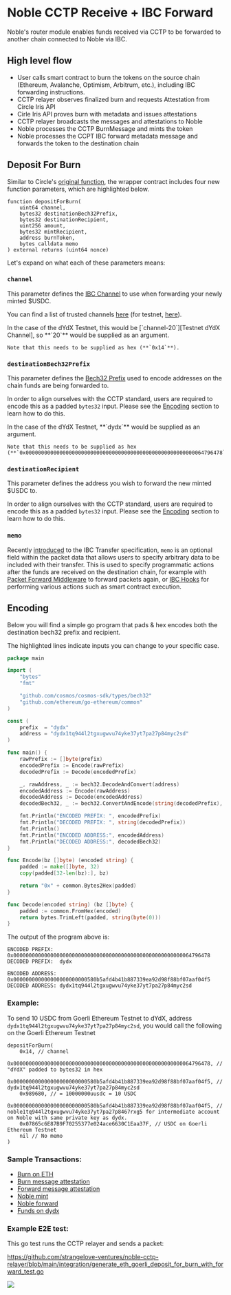 # Noble CCTP Receive + IBC Forward


Noble's router module enables funds received via CCTP to be forwarded to another chain connected to Noble via IBC.

## High level flow

- User calls smart contract to burn the tokens on the source chain (Ethereum, Avalanche, Optimism, Arbitrum, etc.), including IBC forwarding instructions.
- CCTP relayer observes finalized burn and requests Attestation from Circle Iris API
- Cirle Iris API proves burn with metadata and issues attestations
- CCTP relayer broadcasts the messages and attestations to Noble
- Noble processes the CCTP BurnMessage and mints the token
- Noble processes the CCPT IBC forward metadata message and forwards the token to the destination chain

## Deposit For Burn

Similar to Circle's [original function][Original Deposit For Burn], the wrapper contract includes four new function parameters, which are highlighted below.

```solidity {2,3,4,8}
function depositForBurn(
    uint64 channel,
    bytes32 destinationBech32Prefix,
    bytes32 destinationRecipient,
    uint256 amount,
    bytes32 mintRecipient,
    address burnToken,
    bytes calldata memo
) external returns (uint64 nonce)
```

Let's expand on what each of these parameters means:

### `channel`

This parameter defines the [IBC Channel] to use when forwarding your newly minted $USDC.

You can find a list of trusted channels [here][Mainnet Relayers] (for testnet, [here][Testnet Relayers]).

<Callout>
  In the case of the dYdX Testnet, this would be [`channel-20`][Testnet dYdX Channel], so **`20`** would be supplied as an argument.

    Note that this needs to be supplied as hex (**`0x14`**).

</Callout>

### `destinationBech32Prefix`

This parameter defines the [Bech32 Prefix] used to encode addresses on the chain funds are being forwarded to.

In order to align ourselves with the CCTP standard, users are required to encode this as a padded `bytes32` input. Please see the [Encoding](#encoding) section to learn how to do this.

<Callout>
    In the case of the dYdX Testnet, **`dydx`** would be supplied as an argument.

    Note that this needs to be supplied as hex (**`0x0000000000000000000000000000000000000000000000000000000064796478`**).

</Callout>

### `destinationRecipient`

This parameter defines the address you wish to forward the new minted $USDC to.

In order to align ourselves with the CCTP standard, users are required to encode this as a padded `bytes32` input. Please see the [Encoding](#encoding) section to learn how to do this.

### `memo`

Recently [introduced][IBC Memo Field] to the IBC Transfer specification, `memo` is an optional field within the packet data that allows users to specify arbitrary data to be included with their transfer. This is used to specify programmatic actions after the funds are received on the destination chain, for example with [Packet Forward Middleware] to forward packets again, or [IBC Hooks] for performing various actions such as smart contract execution.

## Encoding

Below you will find a simple go program that pads & hex encodes both the destination bech32 prefix and recipient.

The highlighted lines indicate inputs you can change to your specific case.

```go
package main

import (
	"bytes"
	"fmt"

	"github.com/cosmos/cosmos-sdk/types/bech32"
	"github.com/ethereum/go-ethereum/common"
)

const (
	prefix  = "dydx"
	address = "dydx1tq944l2tgxugwvu74yke37yt7pa27p84myc2sd"
)

func main() {
	rawPrefix := []byte(prefix)
	encodedPrefix := Encode(rawPrefix)
	decodedPrefix := Decode(encodedPrefix)

	_, rawAddress, _ := bech32.DecodeAndConvert(address)
	encodedAddress := Encode(rawAddress)
	decodedAddress := Decode(encodedAddress)
	decodedBech32, _ := bech32.ConvertAndEncode(string(decodedPrefix), decodedAddress)

	fmt.Println("ENCODED PREFIX: ", encodedPrefix)
	fmt.Println("DECODED PREFIX: ", string(decodedPrefix))
	fmt.Println()
	fmt.Println("ENCODED ADDRESS:", encodedAddress)
	fmt.Println("DECODED ADDRESS:", decodedBech32)
}

func Encode(bz []byte) (encoded string) {
	padded := make([]byte, 32)
	copy(padded[32-len(bz):], bz)

	return "0x" + common.Bytes2Hex(padded)
}

func Decode(encoded string) (bz []byte) {
	padded := common.FromHex(encoded)
	return bytes.TrimLeft(padded, string(byte(0)))
}
```

The output of the program above is:

```
ENCODED PREFIX:  0x0000000000000000000000000000000000000000000000000000000064796478
DECODED PREFIX:  dydx

ENCODED ADDRESS: 0x000000000000000000000000580b5afd4b41b887339ea92d98f88bf07aaf04f5
DECODED ADDRESS: dydx1tq944l2tgxugwvu74yke37yt7pa27p84myc2sd
```

### Example:

To send 10 USDC from Goerli Ethereum Testnet to dYdX, address `dydx1tq944l2tgxugwvu74yke37yt7pa27p84myc2sd`, you would call the following on the Goerli Ethereum Testnet

```solidity
depositForBurn(
	0x14, // channel
	0x0000000000000000000000000000000000000000000000000000000064796478, // "dYdX" padded to bytes32 in hex
	0x000000000000000000000000580b5afd4b41b887339ea92d98f88bf07aaf04f5, // dydx1tq944l2tgxugwvu74yke37yt7pa27p84myc2sd
	0x989680, // = 10000000uusdc = 10 USDC
	0x000000000000000000000000580b5afd4b41b887339ea92d98f88bf07aaf04f5, // noble1tq944l2tgxugwvu74yke37yt7pa27p8467rxg5 for intermediate account on Noble with same private key as dydx.
	0x07865c6E87B9F70255377e024ace6630C1Eaa37F, // USDC on Goerli Ethereum Testnet
	nil // No memo
)
```

### Sample Transactions:
- [Burn on ETH](https://goerli.etherscan.io/tx/0xe4a696de959ea77f1f74163a9a3585acdb982db6bbf1de6133f213b8b5764d7b)
- [Burn message attestation](https://iris-api-sandbox.circle.com/attestations/0x10e75e360b9b84f75bc727a587451b780022acb322eb1e0144046cb6adcbc7c9)
- [Forward message attestation](https://iris-api-sandbox.circle.com/attestations/0xa0fc7f8d80f1af46359af34efebe10d2a4be25c27c6c717c009cee4d27adb60a)
- [Noble mint](https://testnet.mintscan.io/noble-testnet/txs/27B33859CA11B8824CBEE37200C2A7CF498FE75DAF7F5CE8D0BB3208DEE8676A?height=3156422)
- [Noble forward](https://testnet.mintscan.io/noble-testnet/txs/0F386A526131B758B8D274A182C8BE1AD0918E59A30E88030B0036392723904F?height=3156423)
- [Funds on dydx](https://testnet.mintscan.io/dydx-testnet/account/dydx16p5kw8rpr8f7fdus4hejnddvz3dw0dvepz0ua0)

### Example E2E test:

This go test runs the CCTP relayer and sends a packet:

https://github.com/strangelove-ventures/noble-cctp-relayer/blob/main/integration/generate_eth_goerli_deposit_for_burn_with_forward_test.go

![](./cctp-e2e.png)


[Bech32 Prefix]: https://docs.cosmos.network/v0.50/spec/addresses/bech32
[IBC Channel]: https://ibc.cosmos.network/main/ibc/overview.html#channels
[Packet Forward Middleware]: https://github.com/cosmos/ibc-apps/tree/main/middleware/packet-forward-middleware
[IBC Hooks]: https://github.com/osmosis-labs/osmosis/tree/main/x/ibc-hooks#readme
[IBC Memo Field]: https://medium.com/the-interchain-foundation/moving-beyond-simple-token-transfers-d42b2b1dc29b
[Mainnet Relayers]: https://www.mintscan.io/noble/relayers
[Original Deposit For Burn]: https://github.com/circlefin/evm-cctp-contracts/blob/1ddc5057e2a686194d481d04239387cf095ec760/src/TokenMessenger.sol#L169-L174
[Testnet Relayers]: https://testnet.mintscan.io/noble-testnet/relayers
[Testnet dYdX Channel]: https://testnet.mintscan.io/noble-testnet/relayers/channel-20/dydx-testnet/channel-0
